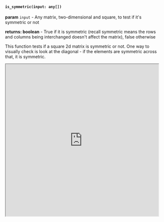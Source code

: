 


#### `is_symmetric(input: any[])`

**param** `input` - Any matrix, two-dimensional and square, to test if it's symmetric or not

**returns: boolean** - True if it is symmetric (recall symmetric means the rows and columns being interchanged doesn't affect the matrix), false otherwise

This function tests if a square 2d matrix is symmetric or not. One way to visually check is look at the diagonal - if the elements are symmetric across that, it is symmetric.


<iframe src="https://hlab.app/s/docs/is_symmetric_hbook"
    width="100%"
    height="500px">
  </iframe>
